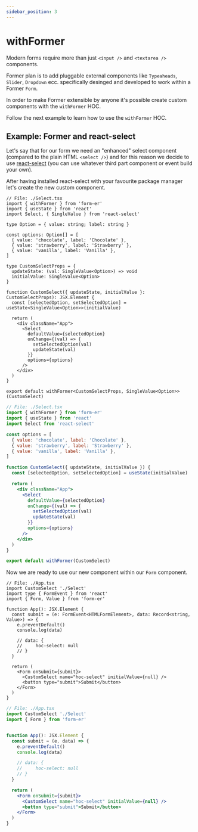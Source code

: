 ```yaml
---
sidebar_position: 3
---
```



# withFormer

Modern forms require more than just `<input />` and `<textarea />` components.

Former plan is to add pluggable external components like `Typeaheads`, `Slider`, `Dropdown` ecc.
specifically desinged and developed to work within a Former `Form`.

In order to make Former extensible by anyone it's possible create custom
components with the `withFormer` HOC.

Follow the next example to learn how to use the `withFormer` HOC.

## Example: Former and react-select

Let's say that for our form we need an "enhanced" select component (compared to the plain HTML `<select />`)
and for this reason we decide to use [react-select](https://github.com/jedwatson/react-select) (you can use
whatever third part component or event build your own).

After having installed react-select with your favourite package manager let's create the new custom component.

<Tabs>
<TabItem value="typescript" label="Typescript">

```tsx
// File: ./Select.tsx
import { withFormer } from 'form-er'
import { useState } from 'react'
import Select, { SingleValue } from 'react-select'

type Option = { value: string; label: string }

const options: Option[] = [
  { value: 'chocolate', label: 'Chocolate' },
  { value: 'strawberry', label: 'Strawberry' },
  { value: 'vanilla', label: 'Vanilla' },
]

type CustomSelectProps = {
  updateState: (val: SingleValue<Option>) => void
  initialValue: SingleValue<Option>
}

function CustomSelect({ updateState, initialValue }: CustomSelectProps): JSX.Element {
  const [selectedOption, setSelectedOption] = useState<SingleValue<Option>>(initialValue)

  return (
    <div className="App">
      <Select
        defaultValue={selectedOption}
        onChange={(val) => {
          setSelectedOption(val)
          updateState(val)
        }}
        options={options}
      />
    </div>
  )
}

export default withFormer<CustomSelectProps, SingleValue<Option>>(CustomSelect)
```

</TabItem>
<TabItem value="javascript" label="Javascript">

```jsx
// File: ./Select.tsx
import { withFormer } from 'form-er'
import { useState } from 'react'
import Select from 'react-select'

const options = [
  { value: 'chocolate', label: 'Chocolate' },
  { value: 'strawberry', label: 'Strawberry' },
  { value: 'vanilla', label: 'Vanilla' },
]

function CustomSelect({ updateState, initialValue }) {
  const [selectedOption, setSelectedOption] = useState(initialValue)

  return (
    <div className="App">
      <Select
        defaultValue={selectedOption}
        onChange={(val) => {
          setSelectedOption(val)
          updateState(val)
        }}
        options={options}
      />
    </div>
  )
}

export default withFormer(CustomSelect)
```

</TabItem>
</Tabs>

Now we are ready to use our new component within our `Form` component.

<Tabs>
<TabItem value="typescript" label="Typescript">

```tsx
// File: ./App.tsx
import CustomSelect './Select'
import type { FormEvent } from 'react'
import { Form, Value } from 'form-er'

function App(): JSX.Element {
  const submit = (e: FormEvent<HTMLFormElement>, data: Record<string, Value>) => {
    e.preventDefault()
    console.log(data)

    // data: {
    //     hoc-select: null
    // }
  }

  return (
    <Form onSubmit={submit}>
      <CustomSelect name="hoc-select" initialValue={null} />
      <button type="submit">Submit</button>
    </Form>
  )
}

```

</TabItem>
<TabItem value="javascript" label="Javascript">

```jsx
// File: ./App.tsx
import CustomSelect './Select'
import { Form } from 'form-er'


function App(): JSX.Element {
  const submit = (e, data) => {
    e.preventDefault()
    console.log(data)

    // data: {
    //     hoc-select: null
    // }
  }

  return (
    <Form onSubmit={submit}>
      <CustomSelect name="hoc-select" initialValue={null} />
      <button type="submit">Submit</button>
    </Form>
  )
}
```

</TabItem>
</Tabs>
